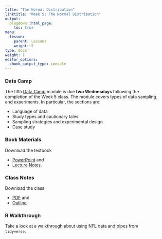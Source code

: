 ```yaml
---
title: "The Normal Distribution"
linktitle: "Week 5: The Normal Distribution"
output:
  blogdown::html_page:
    toc: true
menu:
  lesson:
    parent: Lessons
    weight: 5
type: docs
weight: 1
editor_options: 
  chunk_output_type: console
---
```


### Data Camp
The fifth [Data Camp](https://www.datacamp.com/){target="_blank"} module is due **two Wednesdays** following the completion of the Week 5 class. The module covers types of data sampling, and experiments. In particular, the sections are:

- Language of data
- Study types and cautionary tales 
- Sampling strategies and experimental design
- Case study

### Book Materials
Download the textbook

- [PowerPoint](/slides/Week 5/SSDS_Ch5.pptx){target="_blank"} and
- [Lecture Notes](/lecture_notes/Week 5/SSDS_Ch5.docx){target="_blank"}.

### Class Notes
Download the class

- [PDF](/slides/Week 5/ICS_Ch5.pdf){target="_blank"} and 
- [Outline](/lecture_notes/Week5/ICN_Ch5.pdf){target="_blank"}.

### R Walkthrough
Take a look at a [walkthrough](/walkthroughs/nfl/nflpipes/) about using NFL data and pipes from `tidyverse`.
